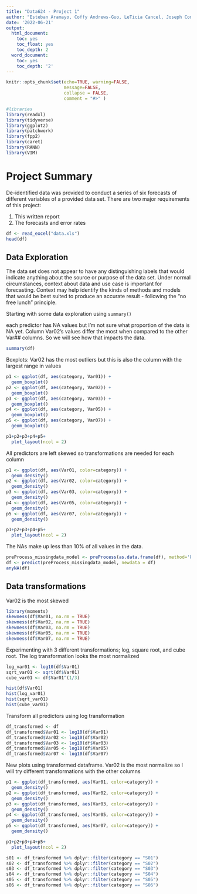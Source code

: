 ```yaml
---
title: "Data624 - Project 1"
author: "Esteban Aramayo, Coffy Andrews-Guo, LeTicia Cancel, Joseph Connolly, Ian Costello"
date: '2022-06-21'
output: 
  html_document:
    toc: yes
    toc_float: yes
    toc_depth: 2
  word_document:
    toc: yes
    toc_depth: '2'
---
```


```r
knitr::opts_chunk$set(echo=TRUE, warning=FALSE,
                      message=FALSE,
                      collapse = FALSE,
                      comment = "#>" )
```


```r
#libraries
library(readxl)
library(tidyverse)
library(ggplot2)
library(patchwork)
library(fpp2)
library(caret)
library(RANN)
library(VIM)
```

# Project Summary

De-identified data was provided to conduct a series of six forecasts of different variables of a provided data set. There are two major requirements of this project:

1. This written report
2. The forecasts and error rates

```r
df <- read_excel("data.xls")
head(df)
```

## Data Exploration

The data set does not appear to have any distinguishing labels that would indicate anything about the source or purpose of the data set. Under normal circumstances, context about data and use case is important for forecasting. Context may help identify the kinds of methods and models that would be best suited to produce an accurate result - following the "no free lunch" principle. 

Starting with some data exploration using `summary()` 

each predictor has NA values but I'm not sure what proportion of the data is NA yet. Column Var02's values differ the most when compared to the other Var## columns. So we will see how that impacts the data.
```r
summary(df)
```
Boxplots: Var02 has the most outliers but this is also the column with the largest range in values
```r
p1 <- ggplot(df, aes(category, Var01)) +
  geom_boxplot()
p2 <- ggplot(df, aes(category, Var02)) +
  geom_boxplot()
p3 <- ggplot(df, aes(category, Var03)) +
  geom_boxplot()
p4 <- ggplot(df, aes(category, Var05)) +
  geom_boxplot()
p5 <- ggplot(df, aes(category, Var07)) +
  geom_boxplot()

p1+p2+p3+p4+p5+
  plot_layout(ncol = 2)
```

All predictors are left skewed so transformations are needed for each column
```r
p1 <- ggplot(df, aes(Var01, color=category)) +
  geom_density()
p2 <- ggplot(df, aes(Var02, color=category)) +
  geom_density()
p3 <- ggplot(df, aes(Var03, color=category)) +
  geom_density()
p4 <- ggplot(df, aes(Var05, color=category)) +
  geom_density()
p5 <- ggplot(df, aes(Var07, color=category)) +
  geom_density()

p1+p2+p3+p4+p5+
  plot_layout(ncol = 2)
```

The NAs make up less than 10% of all values in the data. 

```r
preProcess_missingdata_model <- preProcess(as.data.frame(df), method='knnImpute')
df <- predict(preProcess_missingdata_model, newdata = df)
anyNA(df)
```

## Data transformations

Var02 is the most skewed
```r
library(moments)
skewness(df$Var01, na.rm = TRUE)
skewness(df$Var02, na.rm = TRUE)
skewness(df$Var03, na.rm = TRUE)
skewness(df$Var05, na.rm = TRUE)
skewness(df$Var07, na.rm = TRUE)
```

Experimenting with 3 different transformations; log, square root, and cube root. The log transformation looks the most normalized
```r
log_var01 <- log10(df$Var01)
sqrt_var01 <- sqrt(df$Var01)
cube_var01 <- df$Var01^(1/3)

hist(df$Var01)
hist(log_var01)
hist(sqrt_var01)
hist(cube_var01)


```

Transform all predictors using log transformation
```r
df_transformed <- df
df_transformed$Var01 <- log10(df$Var01)
df_transformed$Var02 <- log10(df$Var02)
df_transformed$Var03 <- log10(df$Var03)
df_transformed$Var05 <- log10(df$Var05)
df_transformed$Var07 <- log10(df$Var07)
```

New plots using transformed dataframe. Var02 is the most normalize so I will try different transformations with the other columns
```r
p1 <- ggplot(df_transformed, aes(Var01, color=category)) +
  geom_density()
p2 <- ggplot(df_transformed, aes(Var02, color=category)) +
  geom_density()
p3 <- ggplot(df_transformed, aes(Var03, color=category)) +
  geom_density()
p4 <- ggplot(df_transformed, aes(Var05, color=category)) +
  geom_density()
p5 <- ggplot(df_transformed, aes(Var07, color=category)) +
  geom_density()

p1+p2+p3+p4+p5+
  plot_layout(ncol = 2)
```

```r
s01 <- df_transformed %>% dplyr::filter(category == "S01")
s02 <- df_transformed %>% dplyr::filter(category == "S02")
s03 <- df_transformed %>% dplyr::filter(category == "S03")
s04 <- df_transformed %>% dplyr::filter(category == "S04")
s05 <- df_transformed %>% dplyr::filter(category == "S05")
s06 <- df_transformed %>% dplyr::filter(category == "S06")
```





